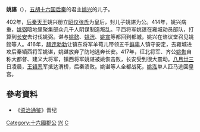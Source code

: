 '''姚諶'''（{{bd|？||417年||catIdx=姚}}），[[五胡十六国|五胡十六国]][[后秦|后秦]]的君主[[姚兴|姚兴]]的儿子。

402年，[[后秦|后秦]][[天王|天王]]姚兴册立[[张皇后_(姚兴)|昭仪张氏]]为皇后，封儿子姚諶为公。414年，姚兴病重，[[姚弼|姚弼]]暗地里聚集部众几千人阴谋制造叛乱。平西将军姚谌在雍城动员部队，打算到[[长安|长安]]去讨伐姚弼。谌与[[姚懿|姚懿]]、[[姚洸|姚洸]]、[[姚宣|姚宣]]等都回到都城，姚兴在谘议堂召见姚懿等人。416年，[[赫连勃勃|赫连勃勃]]让镇东将军羊苟儿带领五千[[鲜卑|鲜卑]]人镇守安定，去雍城进攻后秦镇西将军姚谌，姚谌放弃了防地逃奔长安。417年，征北将军、齐公[[姚恢|姚恢]]自称大都督、建义大将军，镇西将军姚谌被姚恢击败，长安受到很大震动。[[八月廿三|八月廿三]]日凌晨，[[王镇恶|王镇恶]]军抵达渭桥，后秦溃败。姚谌等人全都战死，[[姚泓|姚泓]]单人匹马逃回皇宫。

==參考資料==
*《[[资治通鉴|资治通鉴]]》晋纪 

[[Category:十六國郡公|Category:十六國郡公]]
[[Category:后秦皇子|兴]]
[[Category:姚姓|C]]